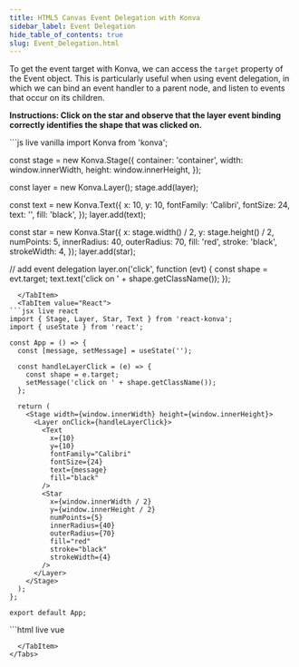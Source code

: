 ```yaml
---
title: HTML5 Canvas Event Delegation with Konva
sidebar_label: Event Delegation
hide_table_of_contents: true
slug: Event_Delegation.html
---
```


To get the event target with Konva, we can access the `target` property
of the Event object. This is particularly useful when using event delegation,
in which we can bind an event handler to a parent node, and listen to events
that occur on its children.

**Instructions: Click on the star and observe that the layer event binding
correctly identifies the shape that was clicked on.**


<Tabs>
  <TabItem value="Vanilla" default>
```js live vanilla
import Konva from 'konva';

const stage = new Konva.Stage({
  container: 'container',
  width: window.innerWidth,
  height: window.innerHeight,
});

const layer = new Konva.Layer();
stage.add(layer);

const text = new Konva.Text({
  x: 10,
  y: 10,
  fontFamily: 'Calibri',
  fontSize: 24,
  text: '',
  fill: 'black',
});
layer.add(text);

const star = new Konva.Star({
  x: stage.width() / 2,
  y: stage.height() / 2,
  numPoints: 5,
  innerRadius: 40,
  outerRadius: 70,
  fill: 'red',
  stroke: 'black',
  strokeWidth: 4,
});
layer.add(star);

// add event delegation
layer.on('click', function (evt) {
  const shape = evt.target;
  text.text('click on ' + shape.getClassName());
});
```
  </TabItem>
  <TabItem value="React">
```jsx live react
import { Stage, Layer, Star, Text } from 'react-konva';
import { useState } from 'react';

const App = () => {
  const [message, setMessage] = useState('');

  const handleLayerClick = (e) => {
    const shape = e.target;
    setMessage('click on ' + shape.getClassName());
  };

  return (
    <Stage width={window.innerWidth} height={window.innerHeight}>
      <Layer onClick={handleLayerClick}>
        <Text
          x={10}
          y={10}
          fontFamily="Calibri"
          fontSize={24}
          text={message}
          fill="black"
        />
        <Star
          x={window.innerWidth / 2}
          y={window.innerHeight / 2}
          numPoints={5}
          innerRadius={40}
          outerRadius={70}
          fill="red"
          stroke="black"
          strokeWidth={4}
        />
      </Layer>
    </Stage>
  );
};

export default App;
```
  </TabItem>
  <TabItem value="Vue">
```html live vue
<template>
  <v-stage :config="stageSize">
    <v-layer @click="handleLayerClick">
      <v-text :config="textConfig" />
      <v-star :config="starConfig" />
    </v-layer>
  </v-stage>
</template>

<script setup>
import { ref, computed } from 'vue';

const message = ref('');

const stageSize = {
  width: window.innerWidth,
  height: window.innerHeight
};

const textConfig = computed(() => ({
  x: 10,
  y: 10,
  fontFamily: 'Calibri',
  fontSize: 24,
  text: message.value,
  fill: 'black'
}));

const starConfig = {
  x: window.innerWidth / 2,
  y: window.innerHeight / 2,
  numPoints: 5,
  innerRadius: 40,
  outerRadius: 70,
  fill: 'red',
  stroke: 'black',
  strokeWidth: 4
};

const handleLayerClick = (e) => {
  const shape = e.target;
  message.value = 'click on ' + shape.getClassName();
};
</script>
```
  </TabItem>
</Tabs> 